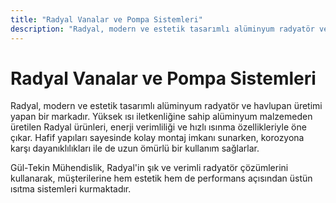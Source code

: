 ```yaml
---
title: "Radyal Vanalar ve Pompa Sistemleri"
description: "Radyal, modern ve estetik tasarımlı alüminyum radyatör ve havlupan üretimi yapan bir markadır. Yüksek ısı iletkenliğine sahip alüminyum malzemeden üretilen R..."
---
```


# Radyal Vanalar ve Pompa Sistemleri

Radyal, modern ve estetik tasarımlı alüminyum radyatör ve havlupan üretimi yapan bir markadır. Yüksek ısı iletkenliğine sahip alüminyum malzemeden üretilen Radyal ürünleri, enerji verimliliği ve hızlı ısınma özellikleriyle öne çıkar. Hafif yapıları sayesinde kolay montaj imkanı sunarken, korozyona karşı dayanıklılıkları ile de uzun ömürlü bir kullanım sağlarlar.

Gül-Tekin Mühendislik, Radyal'in şık ve verimli radyatör çözümlerini kullanarak, müşterilerine hem estetik hem de performans açısından üstün ısıtma sistemleri kurmaktadır.